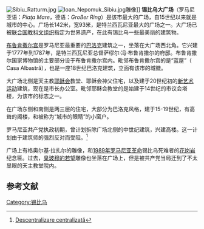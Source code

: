 [[File:Sibiu_Ratturm.jpg|thumb]]
[[File:Ioan_Nepomuk_Sibiu.jpg|thumb]]雕像]]
'''锡比乌大广场'''（罗马尼亚语：''Piaţa Mare''，德语：''Großer Ring''）是该市最大的广场，自15世纪以来就是城市的中心。广场长142米，宽93米，是特兰西瓦尼亚最大的广场之一。大广场已被[[联合国教科文组织|联合国教科文组织]]指定为世界遗产，在此有锡比乌一些最美丽的建筑物。

[[布鲁肯撒尔博物馆|布鲁肯撒尔宫]]是罗马尼亚最重要的[[巴洛克|巴洛克]]建筑之一，坐落在大广场西北角。它兴建于1777年到1787年，是特兰西瓦尼亚总督萨缪尔·冯·布鲁肯撒尔的府邸。布鲁肯撒尔国家博物馆的主要部分设于布鲁肯撒尔宫内。毗邻布鲁肯撒尔宫的是“蓝屋”（ Casa Albastră），也是一座18世纪巴洛克建筑，立面有该市的城徽。

大广场北侧是天主教[[耶稣会|耶稣会]]教堂、耶稣会神父住宅，以及建于20世纪初的[[新艺术运动|新艺术运动]]建筑，现在是市长办公室。毗邻耶稣会教堂的是始建于14世纪的市议会塔楼，为该市的标志之一。

在广场东侧和南侧是两三层的住宅，大部分为巴洛克风格，建于15-19世纪，有高耸的阁楼，和被称为“城市的眼睛”的小窗户。

罗马尼亚共产党执政初期，曾计划拆除广场北侧的中世纪建筑，兴建高楼。这一计划由于建筑师的强烈反对而受阻。<ref>[http://old.sibianulonline.ro/articol/ziar/sibiu/descentralizare-centralizata/8215/443/ Descentralizare centralizată]{{dead link|date=2018年5月 |bot=InternetArchiveBot |fix-attempted=yes }} </ref>

广场上有格奥尔基·拉扎尔的雕像，和[[1989年罗马尼亚革命|1989年罗马尼亚革命]]锡比乌死难者的[[花岗岩|花岗岩]]纪念匾。过去，[[臬玻穆的若望|臬玻穆的若望]]雕像也坐落在广场上，但是被共产党当局迁到了不太显眼的天主教堂院内。

{{wide image|Piata Mare Sibiu.jpg|1800px|}}

==参考文献==
<references/>

[[Category:锡比乌|Category:锡比乌]]